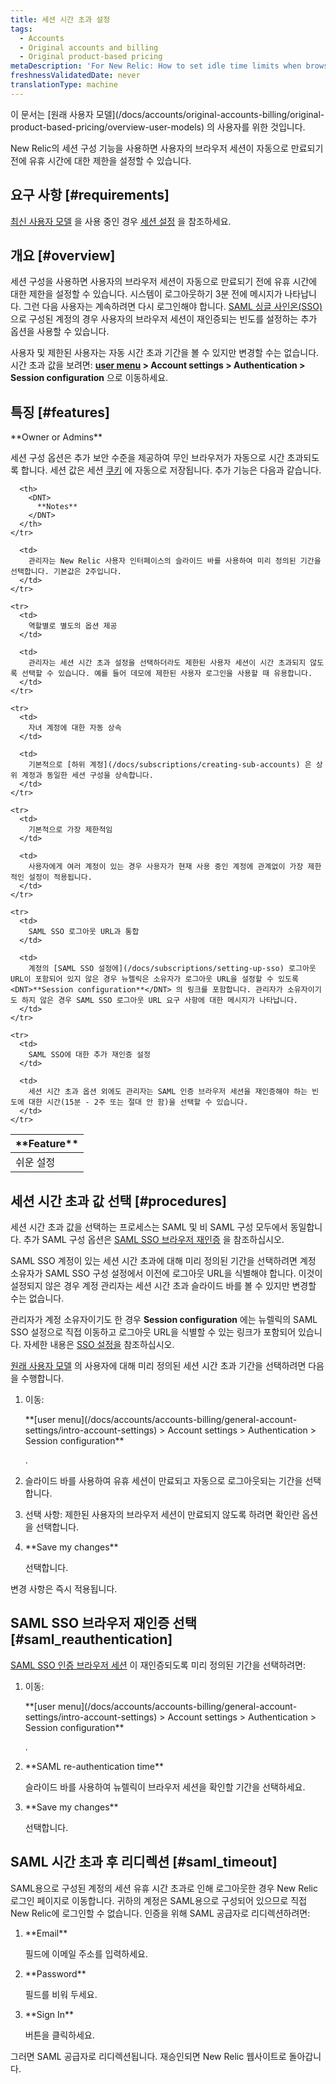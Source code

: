 ```yaml
---
title: 세션 시간 초과 설정
tags:
  - Accounts
  - Original accounts and billing
  - Original product-based pricing
metaDescription: 'For New Relic: How to set idle time limits when browser sessions expire.'
freshnessValidatedDate: never
translationType: machine
---
```


<Callout title="원래 사용자 모델">
  이 문서는 [원래 사용자 모델](/docs/accounts/original-accounts-billing/original-product-based-pricing/overview-user-models) 의 사용자를 위한 것입니다.
</Callout>

New Relic의 세션 구성 기능을 사용하면 사용자의 브라우저 세션이 자동으로 만료되기 전에 유휴 시간에 대한 제한을 설정할 수 있습니다.

## 요구 사항 [#requirements]

[최신 사용자 모델](/docs/accounts/original-accounts-billing/original-product-based-pricing/overview-user-models) 을 사용 중인 경우 [세션 설정](/docs/accounts/accounts-billing/new-relic-one-user-management/authentication-domains-saml-sso-scim-more/#session-mgmt) 을 참조하세요.

## 개요 [#overview]

세션 구성을 사용하면 사용자의 브라우저 세션이 자동으로 만료되기 전에 유휴 시간에 대한 제한을 설정할 수 있습니다. 시스템이 로그아웃하기 3분 전에 메시지가 나타납니다. 그런 다음 사용자는 계속하려면 다시 로그인해야 합니다. [SAML 싱글 사인온(SSO)](/docs/subscriptions/saml-service-providers) 으로 구성된 계정의 경우 사용자의 브라우저 세션이 재인증되는 빈도를 설정하는 추가 옵션을 사용할 수 있습니다.

사용자 및 제한된 사용자는 자동 시간 초과 기간을 볼 수 있지만 변경할 수는 없습니다. 시간 초과 값을 보려면: <DNT>**[user menu](/docs/accounts/accounts-billing/general-account-settings/intro-account-settings) > Account settings > Authentication > Session configuration**</DNT> 으로 이동하세요.

## 특징 [#features]

<Callout variant="tip">
  <DNT>
    **Owner or Admins**
  </DNT>
</Callout>

세션 구성 옵션은 추가 보안 수준을 제공하여 무인 브라우저가 자동으로 시간 초과되도록 합니다. 세션 값은 세션 [쿠키](/docs/subscriptions/new-relic-cookies) 에 자동으로 저장됩니다. 추가 기능은 다음과 같습니다.

<table>
  <thead>
    <tr>
      <th width={225}>
        <DNT>
          **Feature**
        </DNT>
      </th>

      <th>
        <DNT>
          **Notes**
        </DNT>
      </th>
    </tr>
  </thead>

  <tbody>
    <tr>
      <td>
        쉬운 설정
      </td>

      <td>
        관리자는 New Relic 사용자 인터페이스의 슬라이드 바를 사용하여 미리 정의된 기간을 선택합니다. 기본값은 2주입니다.
      </td>
    </tr>

    <tr>
      <td>
        역할별로 별도의 옵션 제공
      </td>

      <td>
        관리자는 세션 시간 초과 설정을 선택하더라도 제한된 사용자 세션이 시간 초과되지 않도록 선택할 수 있습니다. 예를 들어 데모에 제한된 사용자 로그인을 사용할 때 유용합니다.
      </td>
    </tr>

    <tr>
      <td>
        자녀 계정에 대한 자동 상속
      </td>

      <td>
        기본적으로 [하위 계정](/docs/subscriptions/creating-sub-accounts) 은 상위 계정과 동일한 세션 구성을 상속합니다.
      </td>
    </tr>

    <tr>
      <td>
        기본적으로 가장 제한적임
      </td>

      <td>
        사용자에게 여러 계정이 있는 경우 사용자가 현재 사용 중인 계정에 관계없이 가장 제한적인 설정이 적용됩니다.
      </td>
    </tr>

    <tr>
      <td>
        SAML SSO 로그아웃 URL과 통합
      </td>

      <td>
        계정의 [SAML SSO 설정에](/docs/subscriptions/setting-up-sso) 로그아웃 URL이 포함되어 있지 않은 경우 뉴렐릭은 소유자가 로그아웃 URL을 설정할 수 있도록 <DNT>**Session configuration**</DNT> 의 링크를 포함합니다. 관리자가 소유자이기도 하지 않은 경우 SAML SSO 로그아웃 URL 요구 사항에 대한 메시지가 나타납니다.
      </td>
    </tr>

    <tr>
      <td>
        SAML SSO에 대한 추가 재인증 설정
      </td>

      <td>
        세션 시간 초과 옵션 외에도 관리자는 SAML 인증 브라우저 세션을 재인증해야 하는 빈도에 대한 시간(15분 - 2주 또는 절대 안 함)을 선택할 수 있습니다.
      </td>
    </tr>
  </tbody>
</table>

## 세션 시간 초과 값 선택 [#procedures]

세션 시간 초과 값을 선택하는 프로세스는 SAML 및 비 SAML 구성 모두에서 동일합니다. 추가 SAML 구성 옵션은 [SAML SSO 브라우저 재인증](/docs/accounts-partnerships/accounts/account-maintenance/set-session-timeouts#saml_reauthentication) 을 참조하십시오.

SAML SSO 계정이 있는 세션 시간 초과에 대해 미리 정의된 기간을 선택하려면 계정 소유자가 SAML SSO 구성 설정에서 이전에 로그아웃 URL을 식별해야 합니다. 이것이 설정되지 않은 경우 계정 관리자는 세션 시간 초과 슬라이드 바를 볼 수 있지만 변경할 수는 없습니다.

관리자가 계정 소유자이기도 한 경우 <DNT>**Session configuration**</DNT> 에는 뉴렐릭의 SAML SSO 설정으로 직접 이동하고 로그아웃 URL을 식별할 수 있는 링크가 포함되어 있습니다. 자세한 내용은 [SSO 설정을](/docs/subscriptions/setting-up-sso#timeout_url) 참조하십시오.

[원래 사용자 모델](#requirements) 의 사용자에 대해 미리 정의된 세션 시간 초과 기간을 선택하려면 다음을 수행합니다.

1. 이동:

   <DNT>
     **[user menu](/docs/accounts/accounts-billing/general-account-settings/intro-account-settings) > Account settings > Authentication > Session configuration**
   </DNT>

   .

2. 슬라이드 바를 사용하여 유휴 세션이 만료되고 자동으로 로그아웃되는 기간을 선택합니다.

3. 선택 사항: 제한된 사용자의 브라우저 세션이 만료되지 않도록 하려면 확인란 옵션을 선택합니다.

4. <DNT>
     **Save my changes**
   </DNT>

   선택합니다.

변경 사항은 즉시 적용됩니다.

## SAML SSO 브라우저 재인증 선택 [#saml_reauthentication]

[SAML SSO 인증 브라우저 세션](/docs/subscriptions/setting-up-sso) 이 재인증되도록 미리 정의된 기간을 선택하려면:

1. 이동:

   <DNT>
     **[user menu](/docs/accounts/accounts-billing/general-account-settings/intro-account-settings) > Account settings > Authentication > Session configuration**
   </DNT>

   .

2. <DNT>
     **SAML re-authentication time**
   </DNT>

   슬라이드 바를 사용하여 뉴렐릭이 브라우저 세션을 확인할 기간을 선택하세요.

3. <DNT>
     **Save my changes**
   </DNT>

   선택합니다.

## SAML 시간 초과 후 리디렉션 [#saml_timeout]

SAML용으로 구성된 계정의 세션 유휴 시간 초과로 인해 로그아웃한 경우 New Relic 로그인 페이지로 이동합니다. 귀하의 계정은 SAML용으로 구성되어 있으므로 직접 New Relic에 로그인할 수 없습니다. 인증을 위해 SAML 공급자로 리디렉션하려면:

1. <DNT>
     **Email**
   </DNT>

   필드에 이메일 주소를 입력하세요.

2. <DNT>
     **Password**
   </DNT>

   필드를 비워 두세요.

3. <DNT>
     **Sign In**
   </DNT>

   버튼을 클릭하세요.

그러면 SAML 공급자로 리디렉션됩니다. 재승인되면 New Relic 웹사이트로 돌아갑니다.
